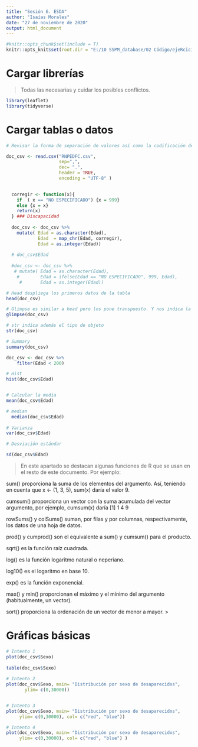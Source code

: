---
title: "Sesión 6. ESDA"
author: "Isaías Morales"
date: "27 de noviembre de 2020"
output: html_document
---

```{r setup, include=FALSE}
#knitr::opts_chunk$set(include = T)
knitr::opts_knit$set(root.dir = "E:/10 SSPM_database/02 Código/ejeRcicios")

```

# Cargar librerías

> Todas las necesarias y cuidar los posibles conflictos.

```{r}
library(leaflet)
library(tidyverse)

```


# Cargar tablas o datos

> 


```{r Librerías para lectura 2}

# Revisar la forma de separación de valores así como la codificación del archivo.

doc_csv <- read.csv("RNPEDFC.csv", 
                    sep=",",
                    dec= ".", 
                    header = TRUE,
                    encoding = "UTF-8" )
  
```


```{r }

  corregir <- function(x){
    if  ( x == "NO ESPECIFICADO") {x = 999}
    else {x = x}
    return(x)
  } ### Discapacidad
  
  doc_csv <- doc_csv %>% 
    mutate( Edad = as.character(Edad), 
            Edad  = map_chr(Edad, corregir),
            Edad = as.integer(Edad))
  
  # doc_csv$Edad
  
  #doc_csv <- doc_csv %>% 
   # mutate( Edad = as.character(Edad), 
    #        Edad = ifelse(Edad == "NO ESPECIFICADO", 999, Edad),
     #       Edad = as.integer(Edad))

```


```{r}
# Head despliega los primeros datos de la tabla
head(doc_csv)

# Glimpse es similar a head pero los pone transpuesto. Y nos indica la cantidaa de observaciones y de columnas. EL tipo de dato en lass columnas.
glimpse(doc_csv)

# str indica además el tipo de objeto
str(doc_csv)

# Summary 
summary(doc_csv)

```

```{r}
doc_csv <- doc_csv %>%
    filter(Edad < 200)

# Hist
hist(doc_csv$Edad)


# Calcular la media
mean(doc_csv$Edad)

# median
  median(doc_csv$Edad)
  
# Varianza
var(doc_csv$Edad)

# Desviación estándar

sd(doc_csv$Edad)


```

>En este apartado se destacan algunas funciones de R que se usan en el resto de este documento. Por ejemplo:
    
  sum() proporciona la suma de los elementos del argumento. Así, teniendo en cuenta que x <- (1, 3, 5), sum(x) daría el valor 9.
  
  cumsum() proporciona un vector con la suma acumulada del vector argumento, por ejemplo, cumsum(x) daría [1] 1 4 9
  
  rowSums() y colSums() suman, por filas y por columnas, respectivamente, los datos de una hoja de datos.
  
  prod() y cumprod() son el equivalente a sum() y cumsum() para el producto.
  
  sqrt() es la función raíz cuadrada.
  
  log() es la función logaritmo natural o neperiano.
  
  log10() es el logaritmo en base 10.
  
  exp() es la función exponencial.
  
  max() y min() proporcionan el máximo y el mínimo del argumento (habitualmente, un vector).
  
  sort() proporciona la ordenación de un vector de menor a mayor.
>

# Gráficas básicas

```{r}
# Intento 1
plot(doc_csv$Sexo)
  
table(doc_csv$Sexo)
    
# Intento 2  
plot(doc_csv$Sexo, main= "Distribución por sexo de desaparecidxs", 
       ylim= c(0,30000))


# Intento 3
plot(doc_csv$Sexo, main= "Distribución por sexo de desaparecidxs", 
     ylim= c(0,30000), col= c("red", "blue"))

# Intento 4
plot(doc_csv$Sexo, main= "Distribución por sexo de desaparecidxs", 
     ylim= c(0,30000), col= c("red", "blue") )




```

